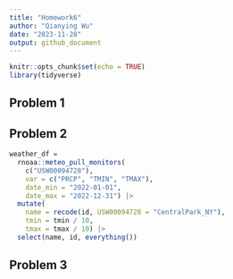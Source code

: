 ```yaml
---
title: "Homework6"
author: "Qianying Wu"
date: "2023-11-28"
output: github_document
---
```


```r
knitr::opts_chunk$set(echo = TRUE)
library(tidyverse)
```

## Problem 1

## Problem 2

```r
weather_df = 
  rnoaa::meteo_pull_monitors(
    c("USW00094728"),
    var = c("PRCP", "TMIN", "TMAX"), 
    date_min = "2022-01-01",
    date_max = "2022-12-31") |>
  mutate(
    name = recode(id, USW00094728 = "CentralPark_NY"),
    tmin = tmin / 10,
    tmax = tmax / 10) |>
  select(name, id, everything())

```

## Problem 3


